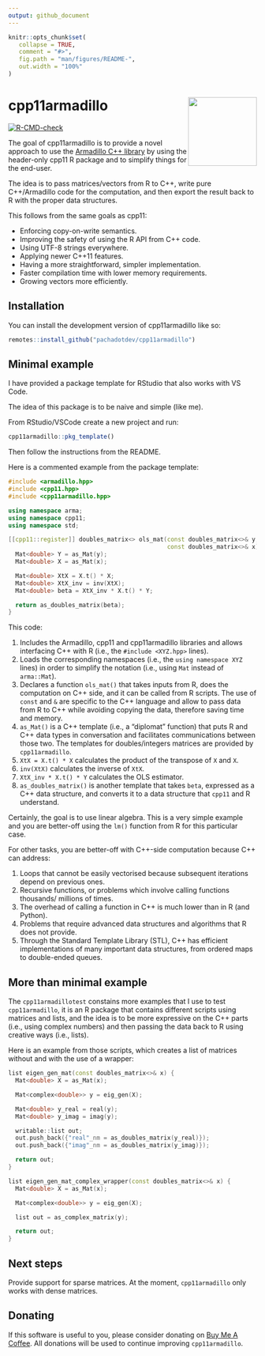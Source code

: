 ```yaml
---
output: github_document
---
```


<!-- README.md is generated from README.Rmd. Please edit that file -->

```r
knitr::opts_chunk$set(
   collapse = TRUE,
   comment = "#>",
   fig.path = "man/figures/README-",
   out.width = "100%"
)
```

# cpp11armadillo <img src="man/figures/logo.svg" align="right" height="139" alt="" />

<!-- badges: start -->
[![R-CMD-check](https://github.com/pachadotdev/cpp11armadillo/actions/workflows/R-CMD-check.yaml/badge.svg)](https://github.com/pachadotdev/cpp11armadillo/actions/workflows/R-CMD-check.yaml)
<!-- badges: end -->

The goal of cpp11armadillo is to provide a novel approach to use the [Armadillo
C++ library](https://arma.sourceforge.net/docs.html) by using the header-only
cpp11 R package and to simplify things for the end-user.

The idea is to pass matrices/vectors from R to C++, write pure C++/Armadillo
code for the computation, and then export the result back to R with the proper
data structures.

This follows from the same goals as cpp11:

* Enforcing copy-on-write semantics.
* Improving the safety of using the R API from C++ code.
* Using UTF-8 strings everywhere.
* Applying newer C++11 features.
* Having a more straightforward, simpler implementation.
* Faster compilation time with lower memory requirements.
* Growing vectors more efficiently.

## Installation

You can install the development version of cpp11armadillo like so:

``` r
remotes::install_github("pachadotdev/cpp11armadillo")
```

## Minimal example

I have provided a package template for RStudio that also works with VS Code.

The idea of this package is to be naive and simple (like me).

From RStudio/VSCode create a new project and run:

```r
cpp11armadillo::pkg_template()
```

Then follow the instructions from the README.

Here is a commented example from the package template:

```cpp
#include <armadillo.hpp>
#include <cpp11.hpp>
#include <cpp11armadillo.hpp>

using namespace arma;
using namespace cpp11;
using namespace std;

[[cpp11::register]] doubles_matrix<> ols_mat(const doubles_matrix<>& y,
                                             const doubles_matrix<>& x) {
  Mat<double> Y = as_Mat(y);
  Mat<double> X = as_Mat(x);

  Mat<double> XtX = X.t() * X;
  Mat<double> XtX_inv = inv(XtX);
  Mat<double> beta = XtX_inv * X.t() * Y;

  return as_doubles_matrix(beta);
}
```

This code:

1. Includes the Armadillo, cpp11 and cpp11armadillo libraries and allows
   interfacing C++ with R (i.e., the `#include <XYZ.hpp>` lines).
2. Loads the corresponding namespaces (i.e., the `using namespace XYZ` lines)
   in order to simplify the notation (i.e., using `Mat` instead of `arma::Mat`).
3. Declares a function `ols_mat()` that takes inputs from R, does the
   computation on C++ side, and it can be called from R scripts. The use of
   `const` and `&` are specific to the C++ language and allow to pass data from
   R to C++ while avoiding copying the data, therefore saving time and memory.
4. `as_Mat()` is a C++ template (i.e., a "diplomat" function) that puts R and
   C++ data types in conversation and facilitates communications between those
   two. The templates for doubles/integers matrices are provided by
   `cpp11armadillo`.
5. `XtX = X.t() * X` calculates the product of the transpose of `X` and `X`.
6. `inv(XtX)` calculates the inverse of `XtX`.
7. `XtX_inv * X.t() * Y` calculates the OLS estimator.
8. `as_doubles_matrix()` is another template that takes `beta`, expressed as a
   C++ data structure, and converts it to a data structure that `cpp11` and R
   understand.

Certainly, the goal is to use linear algebra. This is a very simple example
and you are better-off using the `lm()` function from R for this particular
case.

For other tasks, you are better-off with C++-side computation because C++ can
address:

1. Loops that cannot be easily vectorised because subsequent iterations depend
   on previous ones.
2. Recursive functions, or problems which involve calling functions thousands/
   millions of times.
3. The overhead of calling a function in C++ is much lower than in R (and
   Python).
4. Problems that require advanced data structures and algorithms that R does not
   provide.
5. Through the Standard Template Library (STL), C++ has efficient
   implementations of many important data structures, from ordered maps to
   double-ended queues.

## More than minimal example

The `cpp11armadillotest` constains more examples that I use to test
`cpp11armadillo`, it is an R package that contains different scripts using
matrices and lists, and the idea is to be more expressive on the C++ parts
(i.e., using complex numbers) and then passing the data back to R using
creative ways (i.e., lists).

Here is an example from those scripts, which creates a list of matrices without
and with the use of a wrapper:

```cpp
list eigen_gen_mat(const doubles_matrix<>& x) {
  Mat<double> X = as_Mat(x);

  Mat<complex<double>> y = eig_gen(X);

  Mat<double> y_real = real(y);
  Mat<double> y_imag = imag(y);

  writable::list out;
  out.push_back({"real"_nm = as_doubles_matrix(y_real)});
  out.push_back({"imag"_nm = as_doubles_matrix(y_imag)});

  return out;
}

list eigen_gen_mat_complex_wrapper(const doubles_matrix<>& x) {
  Mat<double> X = as_Mat(x);

  Mat<complex<double>> y = eig_gen(X);

  list out = as_complex_matrix(y);

  return out;
}
```

## Next steps

Provide support for sparse matrices. At the moment, `cpp11armadillo` only works
with dense matrices.

## Donating 

If this software is useful to you, please consider donating on
[Buy Me A Coffee](https://buymeacoffee.com/pacha). All donations will
be used to continue improving `cpp11armadillo`.
